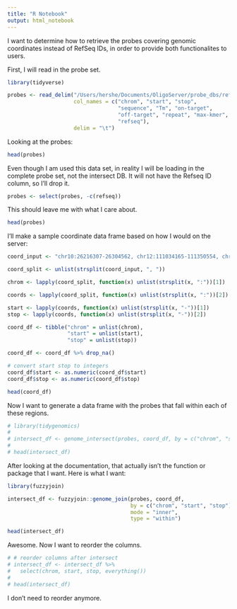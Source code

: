 ```yaml
---
title: "R Notebook"
output: html_notebook
---
```


I want to determine how to retrieve the probes covering genomic coordinates instead of RefSeq IDs, in order to provide both functionalites to users.

First, I will read in the probe set.
```r
library(tidyverse)

probes <- read_delim("/Users/hershe/Documents/OligoServer/probe_dbs/refseq_hg38_DNA-FISH_DB.csv",
                     col_names = c("chrom", "start", "stop", 
                                   "sequence", "Tm", "on-target",
                                   "off-target", "repeat", "max-kmer",
                                   "refseq"),
                     delim = "\t")

```

Looking at the probes:
```r
head(probes)
```

Even though I am used this data set, in reality I will be loading in the complete probe set, not the intersect DB. It will not have the Refseq ID column, so I'll drop it.
```r
probes <- select(probes, -c(refseq))
```

This should leave me with what I care about.
```r
head(probes)
```

I'll make a sample coordinate data frame based on how I would on the server:
```r
coord_input <- "chr10:26216307-26304562, chr12:111034165-111350554, chr3:62369681-62373550, chr10:26216307-26304562, ..."

coord_split <- unlist(strsplit(coord_input, ", "))

chrom <- lapply(coord_split, function(x) unlist(strsplit(x, ":"))[1])

coords <- lapply(coord_split, function(x) unlist(strsplit(x, ":"))[2])

start <- lapply(coords, function(x) unlist(strsplit(x, "-"))[1])
stop <- lapply(coords, function(x) unlist(strsplit(x, "-"))[2])

coord_df <- tibble("chrom" = unlist(chrom),
                   "start" = unlist(start),
                   "stop" = unlist(stop))

coord_df <- coord_df %>% drop_na()

# convert start stop to integers
coord_df$start <- as.numeric(coord_df$start)
coord_df$stop <- as.numeric(coord_df$stop)

head(coord_df)
```

Now I want to generate a data frame with the probes that fall within each of these regions.
```r
# library(tidygenomics)
# 
# intersect_df <- genome_intersect(probes, coord_df, by = c("chrom", "start", "stop"))
# 
# head(intersect_df)
```

After looking at the documentation, that actually isn't the function or package that I want. Here is what I want:
```r
library(fuzzyjoin)

intersect_df <- fuzzyjoin::genome_join(probes, coord_df,
                                       by = c("chrom", "start", "stop"),
                                       mode = "inner",
                                       type = "within")

head(intersect_df)
```

Awesome. Now I want to reorder the columns.
```r
# # reorder columns after intersect
# intersect_df <- intersect_df %>%
#   select(chrom, start, stop, everything())
# 
# head(intersect_df)
```

I don't need to reorder anymore.

